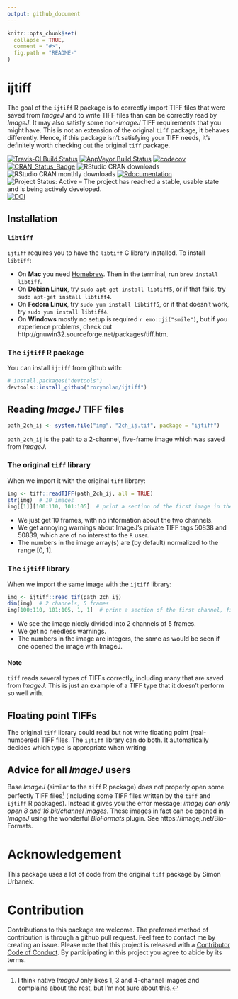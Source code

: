 ```yaml
---
output: github_document
---
```


<!-- README.md is generated from README.Rmd. Please edit that file -->

```r
knitr::opts_chunk$set(
  collapse = TRUE,
  comment = "#>",
  fig.path = "README-"
)
```

# ijtiff

The goal of the `ijtiff` R package is to correctly import TIFF files that were saved from _ImageJ_ and to write TIFF files than can be correctly read by _ImageJ_. It may also satisfy some non-_ImageJ_ TIFF requirements that you might have. This is not an extension of the original `tiff` package, it behaves differently. Hence, if this package isn't satisfying your TIFF needs, it's definitely worth checking out the original `tiff` package.

[![Travis-CI Build Status](https://travis-ci.org/rorynolan/ijtiff.svg?branch=master)](https://travis-ci.org/rorynolan/ijtiff)
[![AppVeyor Build Status](https://ci.appveyor.com/api/projects/status/github/rorynolan/ijtiff?branch=master&svg=true)](https://ci.appveyor.com/project/rorynolan/ijtiff)
[![codecov](https://codecov.io/gh/rorynolan/ijtiff/branch/master/graph/badge.svg)](https://codecov.io/gh/rorynolan/ijtiff)
[![CRAN_Status_Badge](http://www.r-pkg.org/badges/version/ijtiff)](https://cran.r-project.org/package=ijtiff)
![RStudio CRAN downloads](http://cranlogs.r-pkg.org/badges/grand-total/ijtiff)
![RStudio CRAN monthly downloads](http://cranlogs.r-pkg.org/badges/ijtiff)
[![Rdocumentation](http://www.rdocumentation.org/badges/version/ijtiff)](http://www.rdocumentation.org/packages/ijtiff)
![Project Status: Active – The project has reached a stable, usable state and is being actively developed.](http://www.repostatus.org/badges/latest/active.svg)
[![DOI](https://zenodo.org/badge/111798542.svg)](https://zenodo.org/badge/latestdoi/111798542)


## Installation

### `libtiff`

`ijtiff` requires you to have the `libtiff` C library installed. To install `libtiff`:

* On __Mac__ you need [Homebrew](https://brew.sh/). Then in the terminal, run `brew install libtiff`.
* On __Debian Linux__, try `sudo apt-get install libtiff5`, or if that fails, try `sudo apt-get install libtiff4`.
* On __Fedora Linux__, try `sudo yum install libtiff5`, or if that doesn't work, try `sudo yum install libtiff4`.
* On __Windows__ mostly no setup is required `r emo::ji("smile")`, but if you experience problems, check out http://gnuwin32.sourceforge.net/packages/tiff.htm.

### The `ijtiff` R package

You can install `ijtiff` from github with:
```r
# install.packages("devtools")
devtools::install_github("rorynolan/ijtiff")
```

## Reading _ImageJ_ TIFF files

```r
path_2ch_ij <- system.file("img", "2ch_ij.tif", package = "ijtiff")
```
`path_2ch_ij` is the path to a 2-channel, five-frame image which was saved from _ImageJ_. 

### The original `tiff` library

When we import it with the original `tiff` library:
```r
img <- tiff::readTIFF(path_2ch_ij, all = TRUE)
str(img)  # 10 images
img[[1]][100:110, 101:105]  # print a section of the first image in the series
```

* We just get 10 frames, with no information about the two channels.
* We get annoying warnings about ImageJ's private TIFF tags 50838 and 50839, which are of no interest to the `R` user. 
* The numbers in the image array(s) are (by default) normalized to the range [0, 1].

### The `ijtiff` library

When we import the same image with the `ijtiff` library:
```r
img <- ijtiff::read_tif(path_2ch_ij)
dim(img)  # 2 channels, 5 frames
img[100:110, 101:105, 1, 1]  # print a section of the first channel, first frame
```

* We see the image nicely divided into 2 channels of 5 frames.
* We get no needless warnings.
* The numbers in the image are integers, the same as would be seen if one opened the image with ImageJ.

#### Note
`tiff` reads several types of TIFFs correctly, including many that are saved from _ImageJ_. This is just an example of a TIFF type that it doesn't perform so well with.

## Floating point TIFFs
The original `tiff` library could read but not write floating point (real-numbered) TIFF files. The `ijtiff` library can do both. It automatically decides which type is appropriate when writing.

## Advice for all _ImageJ_ users
Base _ImageJ_ (similar to the `tiff` R package) does not properly open some perfectly TIFF files^[I think native _ImageJ_ only likes 1, 3 and 4-channel images and complains about the rest, but I'm not sure about this.] (including some TIFF files written by the `tiff` and `ijtiff` R packages).  Instead it gives you the error message: _imagej can only open 8 and 16 bit/channel images_. These images in fact can be opened in _ImageJ_ using the wonderful _BioFormats_ plugin. See https://imagej.net/Bio-Formats.

# Acknowledgement
This package uses a lot of code from the original `tiff` package by Simon Urbanek.

# Contribution
Contributions to this package are welcome. The preferred method of contribution is through a github pull request. Feel free to contact me by creating an issue. Please note that this project is released with a [Contributor Code of Conduct](CONDUCT.md). By participating in this project you agree to abide by its terms.